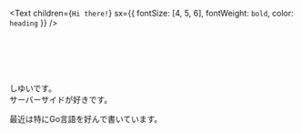<Text
  children={`Hi there!`}
  sx={{ fontSize: [4, 5, 6], fontWeight: `bold`, color: `heading` }}
/>

<br />
<br />
<br />
<br />

しゆいです。  
サーバーサイドが好きです。  

最近は特にGo言語を好んで書いています。  



